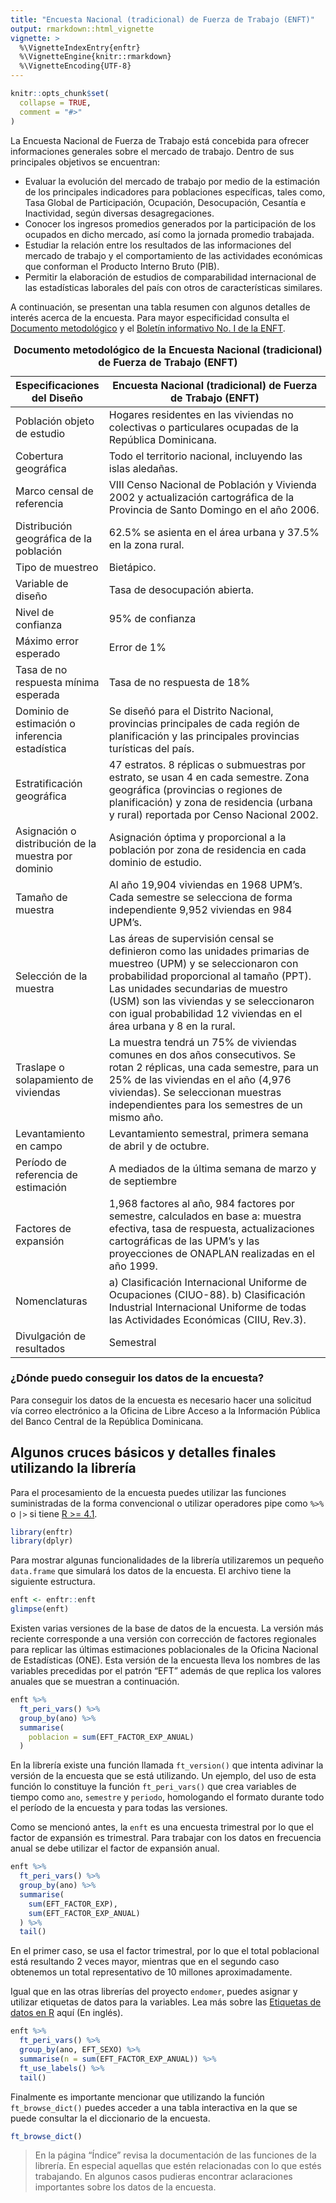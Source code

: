 ```yaml
---
title: "Encuesta Nacional (tradicional) de Fuerza de Trabajo (ENFT)"
output: rmarkdown::html_vignette
vignette: >
  %\VignetteIndexEntry{enftr}
  %\VignetteEngine{knitr::rmarkdown}
  %\VignetteEncoding{UTF-8}
---
```


```r
knitr::opts_chunk$set(
  collapse = TRUE,
  comment = "#>"
)
```

La Encuesta Nacional de Fuerza de Trabajo está concebida para ofrecer informaciones generales sobre el mercado de trabajo. Dentro de sus principales objetivos se encuentran:

* Evaluar la evolución del mercado de trabajo por medio de la estimación de los principales indicadores para poblaciones específicas, tales como, Tasa Global de Participación, Ocupación, Desocupación, Cesantía e Inactividad, según diversas desagregaciones.
* Conocer los ingresos promedios generados por la participación de los ocupados en dicho mercado, así como la jornada promedio trabajada.
* Estudiar la relación entre los resultados de las informaciones del mercado de trabajo y el comportamiento de las actividades económicas que conforman el Producto Interno Bruto (PIB).
* Permitir la elaboración de estudios de comparabilidad internacional de las estadísticas laborales del país con otros de características similares. 

A continuación, se presentan una tabla resumen con algunos detalles de interés acerca de la encuesta. Para mayor especificidad consulta el [Documento metodológico](https://github.com/endomer/enftr/tree/master/Files) y el [Boletín informativo No. I de la ENFT](https://github.com/endomer/enftr/tree/master/Files).

|Especificaciones del Diseño					              |Encuesta Nacional (tradicional) de Fuerza de Trabajo (ENFT)                                                                                               |
|---------------------------------------------------|----------------------------------------------------------------------------------------------------------------------------------------------------------|
|Población objeto de estudio					              |Hogares residentes en las viviendas no colectivas o particulares ocupadas de la República Dominicana.                                                     |
|Cobertura geográfica					                      |Todo el territorio nacional, incluyendo las islas aledañas.                                                                                               |
|Marco censal de referencia					                |VIII Censo Nacional de Población y Vivienda 2002 y actualización cartográfica de la Provincia de Santo Domingo en el año 2006.                            |
|Distribución geográfica de la población            |62.5% se asienta en el área urbana y 37.5% en la zona rural.										                                                                           |
|Tipo de muestreo					                          |Bietápico.	                                                       														                                                             |
|Variable de diseño					                        |Tasa de desocupación abierta.                                              														                                                   |
|Nivel de confianza					                        |95% de confianza                                                   															                                                         |
|Máximo error esperado					                    |Error de 1%                                               															                                                                   |
|Tasa de no respuesta mínima esperada		            |Tasa de no respuesta de 18%                               															                                                                   |
|Dominio de estimación o inferencia estadística			|Se diseñó para el Distrito Nacional, provincias principales de cada región de planificación y las principales provincias turísticas del país.             |
|Estratificación geográfica					                |47 estratos. 8 réplicas o submuestras por estrato, se usan 4 en cada semestre. Zona geográfica (provincias o regiones de planificación) y zona de residencia (urbana y rural) reportada por Censo Nacional 2002.|
|Asignación o distribución de la muestra por dominio|Asignación óptima y proporcional a la población por zona de residencia en cada dominio de estudio.                                                        |
|Tamaño de muestra					                        |Al año 19,904 viviendas en 1968 UPM’s. Cada semestre se selecciona de forma independiente 9,952 viviendas en 984 UPM’s.                                   |
|Selección de la muestra                            |Las áreas de supervisión censal se definieron como las unidades primarias de muestreo (UPM) y se seleccionaron con probabilidad proporcional al tamaño (PPT). Las unidades secundarias de muestro (USM) son las viviendas y se seleccionaron con igual probabilidad 12 viviendas en el área urbana y 8 en la rural.|
|Traslape o solapamiento de viviendas					      |La muestra tendrá un 75% de viviendas comunes en dos años consecutivos. Se rotan 2 réplicas, una cada semestre, para un 25% de las viviendas en el año (4,976 viviendas). Se seleccionan muestras independientes para los semestres de un mismo año.|
|Levantamiento en campo					                    |Levantamiento semestral, primera semana de abril y de octubre.|
|Período de referencia de estimación					      |A mediados de la última semana de marzo y de septiembre|
|Factores de expansión					                    |1,968 factores al año, 984 factores por semestre, calculados en base a: muestra efectiva, tasa de respuesta, actualizaciones cartográficas de las UPM’s y las proyecciones de ONAPLAN realizadas en el año 1999.|
|Nomenclaturas					                            |a) Clasificación Internacional Uniforme de Ocupaciones (CIUO-88). b) Clasificación Industrial Internacional Uniforme de todas las Actividades Económicas (CIIU, Rev.3).|
|Divulgación de resultados					                |Semestral|
Table: **Documento metodológico de la Encuesta Nacional (tradicional) de Fuerza de Trabajo (ENFT)**

### ¿Dónde puedo conseguir los datos de la encuesta? {-}

Para conseguir los datos de la encuesta es necesario hacer una solicitud vía correo electrónico a la Oficina de Libre Acceso a la Información Pública del Banco Central de la República Dominicana.


## Algunos cruces básicos y detalles finales utilizando la librería

Para el procesamiento de la encuesta puedes utilizar las funciones suministradas de la forma convencional o utilizar operadores pipe como ` %>%` o `|>` si tiene [R >= 4.1](https://cran.r-project.org/doc/manuals/r-release/NEWS.html).


```r
library(enftr)
library(dplyr)
```

Para mostrar algunas funcionalidades de la librería utilizaremos un pequeño `data.frame` que simulará los datos de la encuesta. El archivo tiene la siguiente estructura.
```r
enft <- enftr::enft
glimpse(enft)
```
Existen varias versiones de la base de datos de la encuesta. La versión más reciente corresponde a una versión con corrección de factores regionales para replicar las últimas estimaciones poblacionales de la Oficina Nacional de Estadísticas (ONE). Esta versión de la encuesta lleva los nombres de las variables precedidas por el patrón "EFT" además de que replica los valores anuales que se muestran a continuación.
```r
enft %>% 
  ft_peri_vars() %>% 
  group_by(ano) %>% 
  summarise(
    poblacion = sum(EFT_FACTOR_EXP_ANUAL)
  )
```

En la librería existe una función llamada `ft_version()` que intenta adivinar la versión de la encuesta que se está utilizando. Un ejemplo, del uso de esta función lo constituye la función `ft_peri_vars()` que crea variables de tiempo como `ano`, `semestre` y `periodo`, homologando el formato durante todo el período de la encuesta y para todas las versiones.

Como se mencionó antes, la `enft` es una encuesta trimestral por lo que el factor de expansión<!-- ^[Si quieres leer sobre como trabajar con datos de encuesta en R. Lee la siguiente publicación: []()] --> es trimestral. Para trabajar con los datos en frecuencia anual se debe utilizar el factor de expansión anual.
```r
enft %>% 
  ft_peri_vars() %>% 
  group_by(ano) %>% 
  summarise(
    sum(EFT_FACTOR_EXP),
    sum(EFT_FACTOR_EXP_ANUAL)
  ) %>% 
  tail()
```

En el primer caso, se usa el factor trimestral, por lo que el total poblacional está resultando 2 veces mayor, mientras que en el segundo caso obtenemos un total representativo de 10 millones aproximadamente.

Igual que en las otras librerías del proyecto `endomer`, puedes asignar y utilizar etiquetas de datos para la variables. Lea más sobre las [Etiquetas de datos en R](https://adatar-do.github.io/labeler/articles/labeler.html) aquí (En inglés)<!--  o los recursos disponibles aquí en español []() enlaces a la etiqueta `labeler` en el blog de adatar -->.
```r
enft %>% 
  ft_peri_vars() %>% 
  group_by(ano, EFT_SEXO) %>% 
  summarise(n = sum(EFT_FACTOR_EXP_ANUAL)) %>% 
  ft_use_labels() %>% 
  tail()
```

Finalmente es importante mencionar que utilizando la función `ft_browse_dict()` puedes acceder a una tabla interactiva en la que se puede consultar la el diccionario de la encuesta.
```r
ft_browse_dict()
```

> En la página "Índice" revisa la documentación de las funciones de la librería. En especial aquellas que estén relacionadas con lo que estés trabajando. En algunos casos pudieras encontrar aclaraciones importantes sobre los datos de la encuesta.